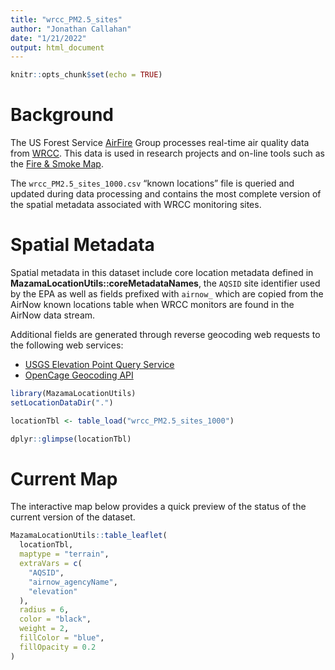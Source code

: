 ```yaml
---
title: "wrcc_PM2.5_sites"
author: "Jonathan Callahan"
date: "1/21/2022"
output: html_document
---
```


```r
knitr::opts_chunk$set(echo = TRUE)
```

# Background

The US Forest Service [AirFire](https://portal.airfire.org) Group processes
real-time air quality data from [WRCC](https://wrcc.dri.edu/cgi-bin/smoke.pl). This 
data is used in research projects and on-line tools such as the 
[Fire & Smoke Map](https://fire.airnow.gov).

The `wrcc_PM2.5_sites_1000.csv` "known locations" file is queried and updated
during data processing and contains the most complete version of the spatial 
metadata associated with WRCC monitoring sites.

# Spatial Metadata

Spatial metadata in this dataset include core location metadata defined in 
**MazamaLocationUtils::coreMetadataNames**, the `AQSID` site identifier used by the
EPA as well as fields prefixed with `airnow_` which are copied from the AirNow
known locations table when WRCC monitors are found in the AirNow data stream.

Additional fields are generated through reverse geocoding web requests to
the following web services:

* [USGS Elevation Point Query Service](https://nationalmap.gov/epqs/)
* [OpenCage Geocoding API](https://opencagedata.com)

```r
library(MazamaLocationUtils)
setLocationDataDir(".")

locationTbl <- table_load("wrcc_PM2.5_sites_1000")

dplyr::glimpse(locationTbl)
```

# Current Map

The interactive map below provides a quick preview of the status of the current
version of the dataset.

```r
MazamaLocationUtils::table_leaflet(
  locationTbl,
  maptype = "terrain",
  extraVars = c(
    "AQSID", 
    "airnow_agencyName", 
    "elevation"
  ),
  radius = 6,
  color = "black",
  weight = 2,
  fillColor = "blue",
  fillOpacity = 0.2  
)
```
